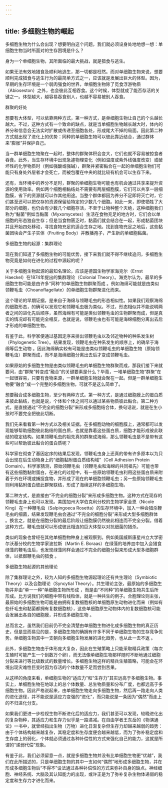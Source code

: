 ```yaml
---
---
---
```

title: 多细胞生物的崛起
---




多细胞生物为什么会出现？想要明白这个问题，我们就必须设身处地地想一想：单细胞生物当时所面对的生存困境是什么？

身为一个单细胞生物，其所面临的最大挑战，就是猎食与逃生。

如果无法有效地猎食及顺利地逃生，那一切都是枉然。而对单细胞生物来说，想要顺利完成猎食与逃生行为的最简单方式之一，应该就是发展出巨大的体型。因为，早期的生存环境是一个弱肉强食的世界，单细胞生物除了觅食浮游物质（Abioseston）之外，也会彼此互相吞食。这个时候，体型就成了能否存活的关键之一。体型越大，越容易吞食别人，也越不容易被别人吞食。

群聚的好处

想要有大体型，可以依靠两种方式，第一种方式，是单细胞生物让自己的个头越长越大。不过，这种方式有一个致命的缺点，就是当单细胞生物越长越大时，体内的养分和信息会无法实时扩散或传递至细胞各处，形成尾大不掉的局面。因此第二种方式就出现了进化上的优势：同种的单细胞生物可以彼此靠近结合，通过群体来“膨胀”并保护自己。

当一群单细胞生物聚在一起时，整体的群聚体积会变大，它们也就不容易被掠食者吞食。此外，当生存环境中出现急遽物理变化（例如温度或紫外线强度改变）或破坏性的化学物质时（例如强酸或强碱），群聚并紧密黏合在一起的单细胞生物们可能只有身处外层者才会死亡，而被包覆在中央的就比较有机会可以生存下来。

还有，当环境中的养分不足时，群聚的单细胞生物可能也有机会通过共享来提升资源的使用效率。例如两个细胞相黏结处不需要有两层细胞膜，它们可以共享一层细胞膜，省下的资源就可以作其他用途。当整个群体都因为养分不足即将灭亡时，它们甚至还可以把仅存的资源保留给特定的少数几个细胞。如此一来，即使牺牲了大部分的细胞，也仍会有少数几个细胞存活，不至于让物种整个灭绝，这种细胞我们称为“黏菌”例如当黏菌（Myxomycetes）生活在食物充足的地方时，它们会以单细胞的形态独自生存；但是当食物匮乏时，黏菌们就会结合在一起，形成黏菌团块并且开始四处移动，寻找食物充足的适合生存之地。找到食物充足之地后，这些黏菌团块会产生子实体（Fruiting Body）并散播孢子，产生新的单细胞黏菌。

多细胞生物的起源：集群理论

现在我们知道了多细胞生物的可能优势，接下来我们就不得不继续追问，多细胞生物究竟是如何在进化的过程中源起的呢？

关于多细胞生物起源的最知名理论，应该是德国生物学家海克尔（Ernst Haeckel）在1874年提出的集群理论（Colonial Theory）。海克尔认为，最早的多细胞生物可能是由许多“同种”的单细胞生物群聚而成 。例如海绵可能就是由类似领鞭毛虫（Choanoflagellate）的单细胞生物群聚进化而来。

这个理论的早期证据，是来自于海绵与领鞭毛虫的形态相似性。如果我们观察海绵的细胞形态，的确可以发现它和领鞭毛虫极为类似。不过，形态相似并不能说明两者之间的进化先后顺序，虽然海绵有可能是类似领鞭毛虫的生物群聚而成，但是真实的情况却有可能完全相反，也就是说，领鞭毛虫也有可能是海绵细胞分离出去后才形成的单细胞生物。

有鉴于此，科学家便通过基因定序来排出领鞭毛虫以及邻近物种的种系发生树（Phylogenetic Tree）。结果发现，领鞭毛虫在种系发生的顺序上，的确早于海绵等后生动物 。因此海绵确实较有可能是由类似领鞭毛虫的单细胞生物（原始领鞭毛虫）群聚而成，而不是海绵细胞分离出去后才变成领鞭毛虫。

如果原始的多细胞生物是由类似领鞭毛虫的单细胞生物群聚而成，那我们接下来就要问，由“群聚”转变成“融合”的关键要素是什么？毕竟，一堆单细胞生物“群聚”在一起很容易，只要有食物来源，一群单细胞生物就会聚在一起。但是一群单细胞生物要“融合”成一个完整的多细胞生物，可就不是这么简单了。

想要融合成多细胞生物，至少有两种方式。第一种方式，是通过细胞膜上的蛋白质来彼此黏结，也就是说，个体和个体之间可以通过某些物质彼此黏合。第二种方式，是直接通过“不完全的细胞分裂”来形成多细胞结合体，换句话说，就是在生小孩时不要完全把彼此切断。

我们先来看看第一种方式以及相关证据。在多细胞动物的细胞膜上，通常都可以发现能够帮助细胞彼此黏结的蛋白质，也就是靠着这些蛋白质，细胞才能形成彼此联结的稳定结构。如果领鞭毛虫的祖先真的群聚成海绵，那么领鞭毛虫是不是带有这些可以帮助彼此黏合的蛋白质呢？

科学家在彻查了基因定序的结果后发现，领鞭毛虫身上还真的带有许多原本以为只会出现在后生动物身上的“细胞黏附蛋白质结构域”（Cell Adhesion Protein Domain）。科学家猜测，原始领鞭毛虫（领鞭毛虫和海绵的共同祖先）可能也带有这些细胞黏附蛋白，在进化的过程中，有一些原始领鞭毛虫利用这些蛋白质来附着于外在环境或捕捉食物，并形成了现在的单细胞领鞭毛虫；另一些原始领鞭毛虫则利用黏附蛋白彼此群聚联结，形成了海绵这样的多细胞生物。

第二种方式，是直接由“不完全的细胞分裂”来形成多细胞生物。这种方式在现存的领鞭毛虫身上也可以发现。美国加州大学伯克利分校的生物学家金恩（Nicole King）在一种鞭毛虫（Salpingoeca Rosetta）的生存环境中，加入一种会猎杀鞭毛虫的细菌，结果发现鞭毛虫会通过“不完全的细胞分裂”来形成大型多细胞群体 。换言之，就是在细胞分裂的最后阶段让细胞膜仍然彼此相连而不完全分裂。借着这种方式，鞭毛虫就可以形成彼此相连的巨大体型以对抗细菌的猎杀。

类似的现象也曾经在其他单细胞物种身上被观察到。例如美国威斯康星州立大学密尔沃基分校的生物学家波拉斯（Martin E. Boraas）在绿藻的培养皿中加入会猎食绿藻的鞭毛虫后，也发现绿藻同样会通过不完全的细胞分裂来形成大型多细胞群体，以抵御鞭毛虫的猎食 。

多细胞生物起源的其他理论

除了集群理论之外，较为人知的多细胞生物源起理论还有共生理论（Symbiotic Theory）以及合胞理论（Syncytial Theory）。共生理论主张，最原始的多细胞生物并非由“单一一种”单细胞生物所形成 ，而是由“不同种”的单细胞生物共生后所形成。比方说我们的细胞中带有线粒体，就是一种共生的例子。合胞理论则主张，最原始的多细胞生物可能是由拥有复数细胞核的单细胞原生动物进化而来（例如有些纤毛虫和黏菌都拥有复数细胞核），这些单细胞原生动物体内的复数细胞核可能会发展出各自的细胞膜，并形成多细胞生物 。

总而言之，虽然我们目前仍不完全清楚由单细胞生物进化成多细胞生物的真正历史，但是显而易见的是，多细胞生物的确拥有许多不同于单细胞生物的生存竞争优势。单细胞生物其中一支朝向多细胞生物发展的进化趋势，也从此一去不返 。

此外，多细胞生物由于体形庞大复杂，因此在生殖策略上只能采取精兵政策（每次生殖时可能产生一个到数万个卵），而无法像单细胞生物那样随时不断地通过细胞分裂来进行等比级数式的数量增长。多细胞生物这样的精兵生殖策略，可能会在环境出现灾难性巨变时因为存活的个体数量不足而尝到苦果。

从这样的角度来看，单细胞生物的“适应力”和“生存力”其实远高于多细胞生物。事实上，单细胞生物在地球上的总个体数量、总生物质量和分布广度，也都远高于多细胞生物。因此严格说起来，由单细胞生物走向多细胞生物，然后再一路走向人类的进化途径，并不能说是适应力变强的“进化”，而只能说是一条因为“偶然”而走上的不归进化分支。

如果我们更进一步检视生物不断进化后的适应力，我们甚至可以发现，较晚进化出的复杂物种，其适应力和生存力似乎是一路递减。在自由学者王东岳的《物演通论》一书中，就曾经指出生物（万物）进化日渐复杂但生存力却越来越弱的趋势：由于个体结构越来越复杂，其稳定度和生存度便会越来越低，而为了弥补稳定度和生存度上的弱化，个体就必须通过各种补偿性的方式来强化自己的能力，这就是所谓的“递弱代偿”现象。

有鉴于此，我们必须留意一点，就是多细胞生物并没有比单细胞生物更“优越”，我们在此所描述的，只是单细胞生物的其中一支如何“偶然”地形成多细胞生物，并在形成多细胞生物后“不得不”设法通过各种补偿性的方式来弥补自身的缺点。神经细胞、神经系统、大脑及其认知能力的出现，或许正是为了弥补复杂生物体递弱的稳定度和生存力才进化而来。